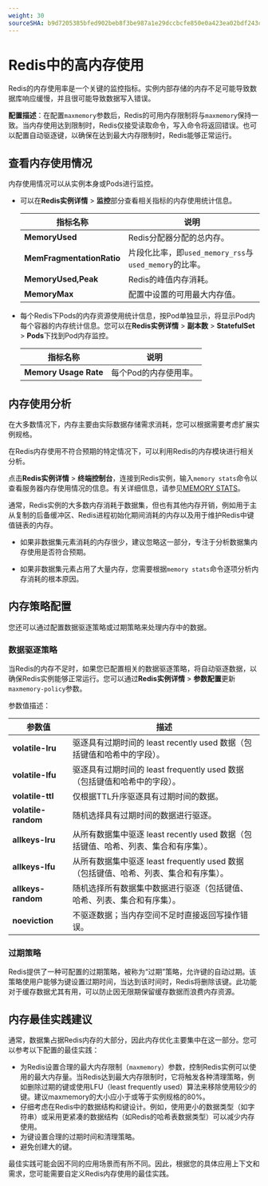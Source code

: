 ```yaml
---
weight: 30
sourceSHA: b9d7205385bfed902beb8f3be987a1e29dccbcfe850e0a423ea02bdf243cd9a9
---
```


# Redis中的高内存使用

Redis的内存使用率是一个关键的监控指标。实例内部存储的内存不足可能导致数据库响应缓慢，并且很可能导致数据写入错误。

**配置描述**：在配置`maxmemory`参数后，Redis的可用内存限制将与`maxmemory`保持一致。当内存使用达到限制时，Redis仅接受读取命令，写入命令将返回错误。也可以配置自动驱逐键，以确保在达到最大内存限制时，Redis能够正常运行。

## 查看内存使用情况

内存使用情况可以从实例本身或Pods进行监控。

- 可以在**Redis实例详情** > **监控**部分查看相关指标的内存使用统计信息。

  | 指标名称                   | 说明                                                                         |
  | ------------------------- | ----------------------------------------------------------------------------- |
  | **MemoryUsed**            | Redis分配器分配的总内存。                                                       |
  | **MemFragmentationRatio** | 片段化比率，即`used_memory_rss`与`used_memory`的比率。                       |
  | **MemoryUsed,Peak**       | Redis的峰值内存消耗。                                                         |
  | **MemoryMax**             | 配置中设置的可用最大内存值。                                                   |

- 每个Redis下Pods的内存资源使用统计信息，按Pod单独显示，将显示Pod内每个容器的内存统计信息。您可以在**Redis实例详情** > **副本数** > **StatefulSet** > **Pods**下找到Pod内存监控。

  | 指标名称               | 说明                               |
  | --------------------- | ---------------------------------- |
  | **Memory Usage Rate** | 每个Pod的内存使用率。                     |

## 内存使用分析

在大多数情况下，内存主要由实际数据存储需求消耗，您可以根据需要考虑扩展实例规格。

在Redis内存使用不符合预期的特定情况下，可以利用Redis的内存模块进行相关分析。

点击**Redis实例详情** > **终端控制台**，连接到Redis实例，输入`memory stats`命令以查看服务器内存使用情况的信息。有关详细信息，请参见[MEMORY STATS](https://redis.io/commands/memory-stats/)。

通常，Redis实例的大多数内存消耗于数据集，但也有其他内存开销，例如用于主从复制的后备缓冲区、Redis进程初始化期间消耗的内存以及用于维护Redis中键值链表的内存。

- 如果非数据集元素消耗的内存很少，建议忽略这一部分，专注于分析数据集内存使用是否符合预期。

- 如果非数据集元素占用了大量内存，您需要根据`memory stats`命令逐项分析内存消耗的根本原因。

## 内存策略配置

您还可以通过配置数据驱逐策略或过期策略来处理内存中的数据。

### 数据驱逐策略

当Redis的内存不足时，如果您已配置相关的数据驱逐策略，将自动驱逐数据，以确保Redis实例能够正常运行。您可以通过**Redis实例详情** > **参数配置**更新`maxmemory-policy`参数。

参数值描述：

| 参数值            | 描述                                                                                                                  |
|------------------|----------------------------------------------------------------------------------------------------------------------|
| **volatile-lru** | 驱逐具有过期时间的 least recently used 数据（包括键值和哈希中的字段）。                           |
| **volatile-lfu** | 驱逐具有过期时间的 least frequently used 数据（包括键值和哈希中的字段）。                       |
| **volatile-ttl** | 仅根据TTL升序驱逐具有过期时间的数据。                                                                                |
| **volatile-random** | 随机选择具有过期时间的数据进行驱逐。                                                                                    |
| **allkeys-lru**  | 从所有数据集中驱逐 least recently used 数据（包括键值、哈希、列表、集合和有序集）。                       |
| **allkeys-lfu**  | 从所有数据集中驱逐 least frequently used 数据（包括键值、哈希、列表、集合和有序集）。                   |
| **allkeys-random** | 随机选择所有数据集中数据进行驱逐（包括键值、哈希、列表、集合和有序集）。                           |
| **noeviction**   | 不驱逐数据；当内存空间不足时直接返回写操作错误。                                                                           |

### 过期策略

Redis提供了一种可配置的过期策略，被称为“过期”策略，允许键的自动过期。该策略使用户能够为键设置过期时间，当达到该时间时，Redis将删除该键。此功能对于缓存数据尤其有用，可以防止因无限期保留缓存数据而浪费内存资源。

## 内存最佳实践建议

通常，数据集占据Redis内存的大部分，因此内存优化主要集中在这一部分。您可以参考以下配置的最佳实践：

- 为Redis设置合理的最大内存限制（`maxmemory`）参数，控制Redis实例可以使用的最大内存量。当Redis达到最大内存限制时，它将触发各种清理策略，例如删除过期的键或使用LFU（least frequently used）算法来移除使用较少的键。建议maxmemory的大小应小于或等于实例规格的80%。
- 仔细考虑在Redis中的数据结构和键设计。例如，使用更小的数据类型（如字符串）或采用更紧凑的数据结构（如Redis的哈希表数据类型）可以减少内存使用。
- 为键设置合理的过期时间和清理策略。
- 避免创建大的键。

最佳实践可能会因不同的应用场景而有所不同。因此，根据您的具体应用上下文和需求，您可能需要自定义Redis内存使用的最佳实践。
